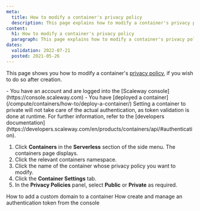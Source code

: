 ```yaml
---
meta:
  title: How to modify a container's privacy policy
  description: This page explains how to modify a container's privacy policy
content:
  h1: How to modify a container's privacy policy
  paragraph: This page explains how to modify a container's privacy policy
dates:
  validation: 2022-07-21
  posted: 2021-05-26
---
```


This page shows you how to modify a container's [privacy policy](/compute/containers/concepts#privacy-policy), if you wish to do so after creation.

<Message type="requirement">
  - You have an account and are logged into the [Scaleway console](https://console.scaleway.com)
  - You have [deployed a container](/compute/containers/how-to/deploy-a-container/)
</Message>

<Message type="note">
  Setting a container to private will not take care of the actual authentication, as token validation is done at runtime. For further information, refer to the [developers documentation](https://developers.scaleway.com/en/products/containers/api/#authentication).
</Message>

1. Click **Containers** in the **Serverless** section of the side menu. The containers page displays.
2. Click the relevant containers namespace. 
3. Click the name of the container whose privacy policy you want to modify.
4. Click the **Container Settings** tab.
5. In the **Privacy Policies** panel, select **Public** or **Private** as required.

<Navigation>
  <PreviousButton to="/compute/containers/how-to/add-a-custom-domain-to-a-container/">How to add a custom domain to a container</PreviousButton>
  <NextButton to="/compute/containers/how-to/create-auth-token-from-console/">How create and manage an authentication token from the console</NextButton>
</Navigation>
